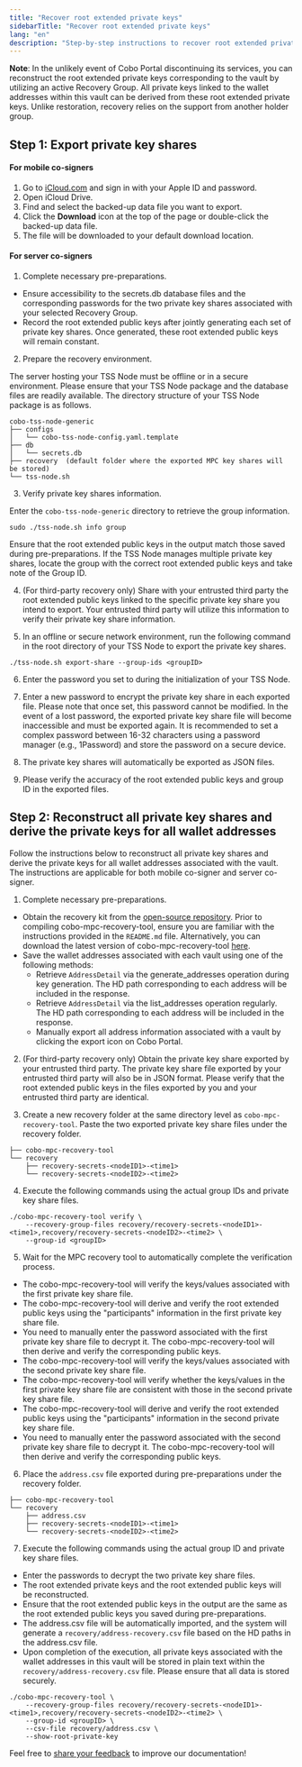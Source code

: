 ```yaml
---
title: "Recover root extended private keys"
sidebarTitle: "Recover root extended private keys"
lang: "en"
description: "Step-by-step instructions to recover root extended private keys using an active Recovery Group."
---
```


**Note**: In the unlikely event of Cobo Portal discontinuing its services, you can reconstruct the root extended private keys corresponding to the vault by utilizing an active Recovery Group. All private keys linked to the wallet addresses within this vault can be derived from these root extended private keys. Unlike restoration, recovery relies on the support from another holder group.

## Step 1: Export private key shares

#### For mobile co-signers

1. Go to [iCloud.com](https://www.icloud.com/) and sign in with your Apple ID and password.
2. Open iCloud Drive.
3. Find and select the backed-up data file you want to export.
4. Click the **Download** icon at the top of the page or double-click the backed-up data file.
5. The file will be downloaded to your default download location.

#### For server co-signers

1. Complete necessary pre-preparations.

- Ensure accessibility to the secrets.db database files and the corresponding passwords for the two private key shares associated with your selected Recovery Group.
- Record the root extended public keys after jointly generating each set of private key shares. Once generated, these root extended public keys will remain constant.

2. Prepare the recovery environment.

The server hosting your TSS Node must be offline or in a secure environment. Please ensure that your TSS Node package and the database files are readily available. The directory structure of your TSS Node package is as follows.
```
cobo-tss-node-generic
├── configs
│   └── cobo-tss-node-config.yaml.template
├── db
│   └── secrets.db
├── recovery  (default folder where the exported MPC key shares will be stored)
└── tss-node.sh
```
3. Verify private key shares information.

Enter the `cobo-tss-node-generic` directory to retrieve the group information.
```
sudo ./tss-node.sh info group
```
Ensure that the root extended public keys in the output match those saved during pre-preparations. If the TSS Node manages multiple private key shares, locate the group with the correct root extended public keys and take note of the Group ID.

4. (For third-party recovery only) Share with your entrusted third party the root extended public keys linked to the specific private key share you intend to export. Your entrusted third party will utilize this information to verify their private key share information.

5. In an offline or secure network environment, run the following command in the root directory of your TSS Node to export the private key shares.
```
./tss-node.sh export-share --group-ids <groupID>
```
6. Enter the password you set to during the initialization of your TSS Node.

7. Enter a new password to encrypt the private key share in each exported file. Please note that once set, this password cannot be modified. In the event of a lost password, the exported private key share file will become inaccessible and must be exported again. It is recommended to set a complex password between 16-32 characters using a password manager (e.g., 1Password) and store the password on a secure device.

8. The private key shares will automatically be exported as JSON files.

9. Please verify the accuracy of the root extended public keys and group ID in the exported files.

## Step 2: Reconstruct all private key shares and derive the private keys for all wallet addresses

Follow the instructions below to reconstruct all private key shares and derive the private keys for all wallet addresses associated with the vault. The instructions are applicable for both mobile co-signer and server co-signer.

1. Complete necessary pre-preparations.

- Obtain the recovery kit from the [open-source repository](https://github.com/CoboGlobal/cobo-mpc-recovery-kits). Prior to compiling cobo-mpc-recovery-tool, ensure you are familiar with the instructions provided in the `README.md` file. Alternatively, you can download the latest version of cobo-mpc-recovery-tool [here](https://github.com/CoboGlobal/cobo-mpc-recovery-kits/releases).
- Save the wallet addresses associated with each vault using one of the following methods:
    - Retrieve `AddressDetail` via the generate_addresses operation during key generation. The HD path corresponding to each address will be included in the response.
    - Retrieve `AddressDetail` via the list_addresses operation regularly. The HD path corresponding to each address will be included in the response.
    - Manually export all address information associated with a vault by clicking the export icon on Cobo Portal.

2. (For third-party recovery only) Obtain the private key share exported by your entrusted third party. The private key share file exported by your entrusted third party will also be in JSON format. Please verify that the root extended public keys in the files exported by you and your entrusted third party are identical.

3. Create a new recovery folder at the same directory level as `cobo-mpc-recovery-tool`. Paste the two exported private key share files under the recovery folder.
```
├── cobo-mpc-recovery-tool
└── recovery
    ├── recovery-secrets-<nodeID1>-<time1>
    └── recovery-secrets-<nodeID2>-<time2>
```
4. Execute the following commands using the actual group IDs and private key share files.
```
./cobo-mpc-recovery-tool verify \
    --recovery-group-files recovery/recovery-secrets-<nodeID1>-<time1>,recovery/recovery-secrets-<nodeID2>-<time2> \
    --group-id <groupID>
```
5. Wait for the MPC recovery tool to automatically complete the verification process.
- The cobo-mpc-recovery-tool will verify the keys/values associated with the first private key share file.
- The cobo-mpc-recovery-tool will derive and verify the root extended public keys using the "participants" information in the first private key share file.
- You need to manually enter the password associated with the first private key share file to decrypt it. The cobo-mpc-recovery-tool will then derive and verify the corresponding public keys.
- The cobo-mpc-recovery-tool will verify the keys/values associated with the second private key share file.
- The cobo-mpc-recovery-tool will verify whether the keys/values in the first private key share file are consistent with those in the second private key share file.
- The cobo-mpc-recovery-tool will derive and verify the root extended public keys using the "participants" information in the second private key share file.
- You need to manually enter the password associated with the second private key share file to decrypt it. The cobo-mpc-recovery-tool will then derive and verify the corresponding public keys.

6. Place the `address.csv` file exported during pre-preparations under the recovery folder.
```
├── cobo-mpc-recovery-tool
└── recovery
    ├── address.csv
    ├── recovery-secrets-<nodeID1>-<time1>
    └── recovery-secrets-<nodeID2>-<time2>
```

7. Execute the following commands using the actual group ID and private key share files.

- Enter the passwords to decrypt the two private key share files.
- The root extended private keys and the root extended public keys will be reconstructed.
- Ensure that the root extended public keys in the output are the same as the root extended public keys you saved during pre-preparations.
- The address.csv file will be automatically imported, and the system will generate a `recovery/address-recovery.csv` file based on the HD paths in the address.csv file.
- Upon completion of the execution, all private keys associated with the wallet addresses in this vault will be stored in plain text within the `recovery/address-recovery.csv` file. Please ensure that all data is stored securely.

```
./cobo-mpc-recovery-tool \
    --recovery-group-files recovery/recovery-secrets-<nodeID1>-<time1>,recovery/recovery-secrets-<nodeID2>-<time2> \
    --group-id <groupID> \
    --csv-file recovery/address.csv \
    --show-root-private-key
```

<Tip>Feel free to [share your feedback](https://forms.zohopublic.com/cobo/form/DocumentFeedbackForm/formperma/QvLOhxJv1_JMsJ-1dleZ8Itb_7rzN-LtgvsDdxosoVI?referrername=manuals) to improve our documentation!</Tip>
